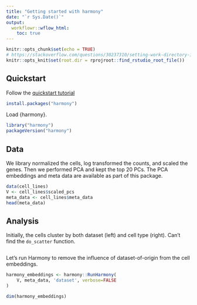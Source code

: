 ```yaml
---
title: "Getting started with harmony"
date: "`r Sys.Date()`"
output:
  workflowr::wflow_html:
    toc: true
---
```


```r
knitr::opts_chunk$set(echo = TRUE)
# https://stackoverflow.com/questions/30237310/setting-work-directory-in-knitr-using-opts-chunksetroot-dir-doesnt-wor
knitr::opts_knit$set(root.dir = rprojroot::find_rstudio_root_file())
```

## Quickstart

Follow the [quickstart tutorial](https://htmlpreview.github.io/?https://github.com/immunogenomics/harmony/blob/master/doc/quickstart.html)

```r
install.packages("harmony")
```

Load {harmony}.

```r
library("harmony")
packageVersion("harmony")
```

## Data

We library normalized the cells, log transformed the counts, and scaled the genes. Then we performed PCA and kept the top 20 PCs. The PCA embeddings and meta data are available as part of this package.

```r
data(cell_lines)
V <- cell_lines$scaled_pcs
meta_data <- cell_lines$meta_data
head(meta_data)
```

## Analysis

Initially, the cells cluster by both dataset (left) and cell type (right). Can't find the `do_scatter` function.

```r
```

Let’s run Harmony to remove the influence of dataset-of-origin from the cell embeddings.

```r
harmony_embeddings <- harmony::RunHarmony(
    V, meta_data, 'dataset', verbose=FALSE
)

dim(harmony_embeddings)
```
